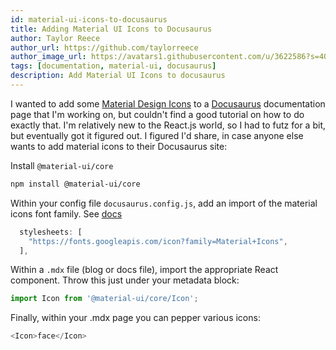 ```yaml
---
id: material-ui-icons-to-docusaurus
title: Adding Material UI Icons to Docusaurus
author: Taylor Reece
author_url: https://github.com/taylorreece
author_image_url: https://avatars1.githubusercontent.com/u/3622586?s=400&u=92d81adf0d87e31ac26d0f335e154697c2e5d04a&v=4
tags: [documentation, material-ui, docusaurus]
description: Add Material UI Icons to docusaurus
---
```


I wanted to add some [Material Design Icons](https://material.io/resources/icons/?style=baseline) to a [Docusaurus](https://docusaurus.io/) documentation page that I'm working on, but couldn't find a good tutorial on how to do exactly that.  I'm relatively new to the React.js world, so I had to futz for a bit, but eventually got it figured out.  <!-- truncate -->I figured I'd share, in case anyone else wants to add material icons to their Docusaurus site:

Install `@material-ui/core`

```bash
npm install @material-ui/core
```

Within your config file `docusaurus.config.js`, add an import of the material icons font family.  See [docs](https://v2.docusaurus.io/docs/docusaurus.config.js#stylesheets)

```js
  stylesheets: [
    "https://fonts.googleapis.com/icon?family=Material+Icons",
  ],
```

Within a `.mdx` file (blog or docs file), import the appropriate React component.  Throw this just under your metadata block:

```javascript
import Icon from '@material-ui/core/Icon';
```

Finally, within your .mdx page you can pepper various icons:

```javascript
<Icon>face</Icon>
```
